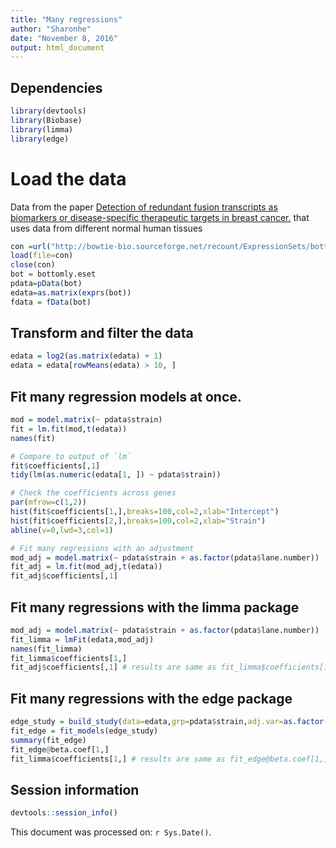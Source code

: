 ```yaml
---
title: "Many regressions"
author: "Sharonhe"
date: "November 8, 2016"
output: html_document
---
```


## Dependencies

```r
library(devtools)
library(Biobase)
library(limma)
library(edge)
```

# Load the data

Data from the paper [Detection of redundant fusion transcripts as biomarkers or disease-specific therapeutic targets in breast cancer.](http://www.ncbi.nlm.nih.gov/pubmed/22496456) that uses data from different normal human tissues

```r
con =url("http://bowtie-bio.sourceforge.net/recount/ExpressionSets/bottomly_eset.RData")
load(file=con)
close(con)
bot = bottomly.eset
pdata=pData(bot)
edata=as.matrix(exprs(bot))
fdata = fData(bot)
```

## Transform and filter the data

```r
edata = log2(as.matrix(edata) + 1)
edata = edata[rowMeans(edata) > 10, ]
```

## Fit many regression models at once. 

```r
mod = model.matrix(~ pdata$strain)
fit = lm.fit(mod,t(edata))
names(fit)

# Compare to output of `lm`
fit$coefficients[,1]
tidy(lm(as.numeric(edata[1, ]) ~ pdata$strain))

# Check the coefficients across genes
par(mfrow=c(1,2))
hist(fit$coefficients[1,],breaks=100,col=2,xlab="Intercept")
hist(fit$coefficients[2,],breaks=100,col=2,xlab="Strain")
abline(v=0,lwd=3,col=1)

# Fit many regressions with an adjustment
mod_adj = model.matrix(~ pdata$strain + as.factor(pdata$lane.number))
fit_adj = lm.fit(mod_adj,t(edata))
fit_adj$coefficients[,1]
```

## Fit many regressions with the limma package

```r
mod_adj = model.matrix(~ pdata$strain + as.factor(pdata$lane.number))
fit_limma = lmFit(edata,mod_adj)
names(fit_limma)
fit_limma$coefficients[1,]
fit_adj$coefficients[,1] # results are same as fit_limma$coefficients[1,]
```

## Fit many regressions with the edge package

```r
edge_study = build_study(data=edata,grp=pdata$strain,adj.var=as.factor(pdata$lane.number))
fit_edge = fit_models(edge_study)
summary(fit_edge)
fit_edge@beta.coef[1,] 
fit_limma$coefficients[1,] # results are same as fit_edge@beta.coef[1,] 
```

## Session information

```r
devtools::session_info()
```

This document was processed on: `r Sys.Date()`.